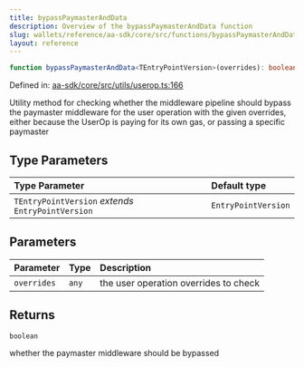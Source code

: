 ```yaml
---
title: bypassPaymasterAndData
description: Overview of the bypassPaymasterAndData function
slug: wallets/reference/aa-sdk/core/src/functions/bypassPaymasterAndData
layout: reference
---
```


```ts
function bypassPaymasterAndData<TEntryPointVersion>(overrides): boolean;
```

Defined in: [aa-sdk/core/src/utils/userop.ts:166](https://github.com/alchemyplatform/aa-sdk/blob/49e74eee8606f480b200b4612d00d950da8a8742/aa-sdk/core/src/utils/userop.ts#L166)

Utility method for checking whether the middleware pipeline should
bypass the paymaster middleware for the user operation with the given overrides,
either because the UserOp is paying for its own gas, or passing a specific paymaster

## Type Parameters

| Type Parameter                                     | Default type        |
| :------------------------------------------------- | :------------------ |
| `TEntryPointVersion` _extends_ `EntryPointVersion` | `EntryPointVersion` |

## Parameters

| Parameter   | Type  | Description                           |
| :---------- | :---- | :------------------------------------ |
| `overrides` | `any` | the user operation overrides to check |

## Returns

`boolean`

whether the paymaster middleware should be bypassed
